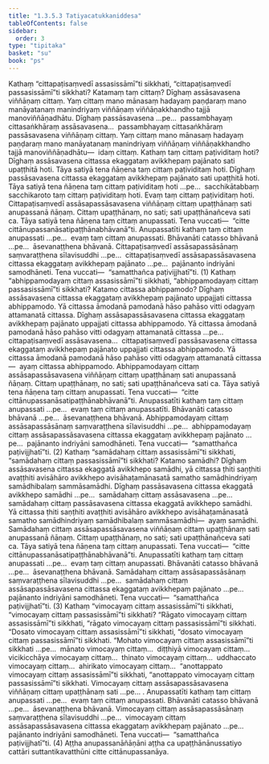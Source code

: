 ```yaml
---
title: "1.3.5.3 Tatiyacatukkaniddesa"
tableOfContents: false
sidebar:
  order: 3
type: "tipitaka"
basket: "su"
book: "ps"
---
```



<DynamicBreadcrumb />

<Division number="176" book="ps">

<Paragraph number="969" book="ps">
Kathaṃ “cittapaṭisaṃvedī assasissāmī”ti sikkhati, “cittapaṭisaṃvedī passasissāmī”ti sikkhati? Katamaṃ taṃ cittaṃ? Dīghaṃ assāsavasena viññāṇaṃ cittaṃ. Yaṃ cittaṃ mano mānasaṃ hadayaṃ paṇḍaraṃ mano manāyatanaṃ manindriyaṃ viññāṇaṃ viññāṇakkhandho tajjā manoviññāṇadhātu. Dīghaṃ passāsavasena …pe…  passambhayaṃ cittasaṅkhāraṃ assāsavasena…  passambhayaṃ cittasaṅkhāraṃ passāsavasena viññāṇaṃ cittaṃ. Yaṃ cittaṃ mano mānasaṃ hadayaṃ paṇḍaraṃ mano manāyatanaṃ manindriyaṃ viññāṇaṃ viññāṇakkhandho tajjā manoviññāṇadhātu—  idaṃ cittaṃ.
</Paragraph>

<Paragraph number="970" book="ps">
Kathaṃ taṃ cittaṃ paṭividitaṃ hoti? Dīghaṃ assāsavasena cittassa ekaggataṃ avikkhepaṃ pajānato sati upaṭṭhitā hoti. Tāya satiyā tena ñāṇena taṃ cittaṃ paṭividitaṃ hoti. Dīghaṃ passāsavasena cittassa ekaggataṃ avikkhepaṃ pajānato sati upaṭṭhitā hoti. Tāya satiyā tena ñāṇena taṃ cittaṃ paṭividitaṃ hoti …pe…  sacchikātabbaṃ sacchikaroto taṃ cittaṃ paṭividitaṃ hoti. Evaṃ taṃ cittaṃ paṭividitaṃ hoti. Cittapaṭisaṃvedī assāsapassāsavasena viññāṇaṃ cittaṃ upaṭṭhānaṃ sati anupassanā ñāṇaṃ. Cittaṃ upaṭṭhānaṃ, no sati; sati upaṭṭhānañceva sati ca. Tāya satiyā tena ñāṇena taṃ cittaṃ anupassati. Tena vuccati—  “citte cittānupassanāsatipaṭṭhānabhāvanā”ti.
</Paragraph>

<Paragraph number="971" book="ps">
<Emphasis>Anupassatī</Emphasis>ti kathaṃ taṃ cittaṃ anupassati …pe…  evaṃ taṃ cittaṃ anupassati. <Emphasis>Bhāvanā</Emphasis>ti catasso bhāvanā …pe…  āsevanaṭṭhena bhāvanā. Cittapaṭisaṃvedī assāsapassāsānaṃ saṃvaraṭṭhena sīlavisuddhi …pe…  cittapaṭisaṃvedī assāsapassāsavasena cittassa ekaggataṃ avikkhepaṃ pajānato …pe…  pajānanto indriyāni samodhāneti. Tena vuccati—  “samatthañca paṭivijjhatī”ti. (1)
</Paragraph>

</Division>
<Division number="177" book="ps">

<Paragraph number="972" book="ps">
Kathaṃ “abhippamodayaṃ cittaṃ assasissāmī”ti sikkhati, “abhippamodayaṃ cittaṃ passasissāmī”ti sikkhati? Katamo cittassa abhippamodo? Dīghaṃ assāsavasena cittassa ekaggataṃ avikkhepaṃ pajānato uppajjati cittassa abhippamodo. Yā cittassa āmodanā pamodanā hāso pahāso vitti odagyaṃ attamanatā cittassa. Dīghaṃ assāsapassāsavasena cittassa ekaggataṃ avikkhepaṃ pajānato uppajjati cittassa abhippamodo. Yā cittassa āmodanā pamodanā hāso pahāso vitti odagyaṃ attamanatā cittassa …pe…  cittapaṭisaṃvedī assāsavasena…  cittapaṭisaṃvedī passāsavasena cittassa ekaggataṃ avikkhepaṃ pajānato uppajjati cittassa abhippamodo. Yā cittassa āmodanā pamodanā hāso pahāso vitti odagyaṃ attamanatā cittassa—  ayaṃ cittassa abhippamodo. Abhippamodayaṃ cittaṃ assāsapassāsavasena viññāṇaṃ cittaṃ upaṭṭhānaṃ sati anupassanā ñāṇaṃ. Cittaṃ upaṭṭhānaṃ, no sati; sati upaṭṭhānañceva sati ca. Tāya satiyā tena ñāṇena taṃ cittaṃ anupassati. Tena vuccati—  “citte cittānupassanāsatipaṭṭhānabhāvanā”ti.
</Paragraph>

<Paragraph number="973" book="ps">
<Emphasis>Anupassatī</Emphasis>ti kathaṃ taṃ cittaṃ anupassati …pe…  evaṃ taṃ cittaṃ anupassatīti. <Emphasis>Bhāvanā</Emphasis>ti catasso bhāvanā …pe…  āsevanaṭṭhena bhāvanā. Abhippamodayaṃ cittaṃ assāsapassāsānaṃ saṃvaraṭṭhena sīlavisuddhi …pe…  abhippamodayaṃ cittaṃ assāsapassāsavasena cittassa ekaggataṃ avikkhepaṃ pajānato …pe…  pajānanto indriyāni samodhāneti. Tena vuccati—  “samatthañca paṭivijjhatī”ti. (2)
</Paragraph>

</Division>
<Division number="178" book="ps">

<Paragraph number="974" book="ps">
Kathaṃ “samādahaṃ cittaṃ assasissāmī”ti sikkhati, “samādahaṃ cittaṃ passasissāmī”ti sikkhati? Katamo samādhi? Dīghaṃ assāsavasena cittassa ekaggatā avikkhepo samādhi, yā cittassa ṭhiti saṇṭhiti avaṭṭhiti avisāhāro avikkhepo avisāhaṭamānasatā samatho samādhindriyaṃ samādhibalaṃ sammāsamādhi. Dīghaṃ passāsavasena cittassa ekaggatā avikkhepo samādhi …pe…  samādahaṃ cittaṃ assāsavasena …pe…  samādahaṃ cittaṃ passāsavasena cittassa ekaggatā avikkhepo samādhi. Yā cittassa ṭhiti saṇṭhiti avaṭṭhiti avisāhāro avikkhepo avisāhaṭamānasatā samatho samādhindriyaṃ samādhibalaṃ sammāsamādhi—  ayaṃ samādhi. Samādahaṃ cittaṃ assāsapassāsavasena viññāṇaṃ cittaṃ upaṭṭhānaṃ sati anupassanā ñāṇaṃ. Cittaṃ upaṭṭhānaṃ, no sati; sati upaṭṭhānañceva sati ca. Tāya satiyā tena ñāṇena taṃ cittaṃ anupassati. Tena vuccati—  “citte cittānupassanāsatipaṭṭhānabhāvanā”ti.
</Paragraph>

<Paragraph number="975" book="ps">
<Emphasis>Anupassatī</Emphasis>ti kathaṃ taṃ cittaṃ anupassati …pe…  evaṃ taṃ cittaṃ anupassati. <Emphasis>Bhāvanā</Emphasis>ti catasso bhāvanā …pe…  āsevanaṭṭhena bhāvanā. Samādahaṃ cittaṃ assāsapassāsānaṃ saṃvaraṭṭhena sīlavisuddhi …pe…  samādahaṃ cittaṃ assāsapassāsavasena cittassa ekaggataṃ avikkhepaṃ pajānato …pe…  pajānanto indriyāni samodhāneti. Tena vuccati—  “samatthañca paṭivijjhatī”ti. (3)
</Paragraph>

</Division>
<Division number="179" book="ps">

<Paragraph number="976" book="ps">
Kathaṃ “vimocayaṃ cittaṃ assasissāmī”ti sikkhati, “vimocayaṃ cittaṃ passasissāmī”ti sikkhati? “Rāgato vimocayaṃ cittaṃ assasissāmī”ti sikkhati, “rāgato vimocayaṃ cittaṃ passasissāmī”ti sikkhati. “Dosato vimocayaṃ cittaṃ assasissāmī”ti sikkhati, “dosato vimocayaṃ cittaṃ passasissāmī”ti sikkhati. “Mohato vimocayaṃ cittaṃ assasissāmī”ti sikkhati …pe…  mānato vimocayaṃ cittaṃ…  diṭṭhiyā vimocayaṃ cittaṃ…  vicikicchāya vimocayaṃ cittaṃ…  thinato vimocayaṃ cittaṃ…  uddhaccato vimocayaṃ cittaṃ…  ahirikato vimocayaṃ cittaṃ…  “anottappato vimocayaṃ cittaṃ assasissāmī”ti sikkhati, “anottappato vimocayaṃ cittaṃ passasissāmī”ti sikkhati. Vimocayaṃ cittaṃ assāsapassāsavasena viññāṇaṃ cittaṃ upaṭṭhānaṃ sati …pe… .
</Paragraph>

<Paragraph number="977" book="ps">
<Emphasis>Anupassatī</Emphasis>ti kathaṃ taṃ cittaṃ anupassati …pe…  evaṃ taṃ cittaṃ anupassati. <Emphasis>Bhāvanā</Emphasis>ti catasso bhāvanā …pe…  āsevanaṭṭhena bhāvanā. Vimocayaṃ cittaṃ assāsapassāsānaṃ saṃvaraṭṭhena sīlavisuddhi …pe…  vimocayaṃ cittaṃ assāsapassāsavasena cittassa ekaggataṃ avikkhepaṃ pajānato …pe…  pajānanto indriyāni samodhāneti. Tena vuccati—  “samatthañca paṭivijjhatī”ti. (4)
</Paragraph>

<Paragraph number="978" book="ps">
Aṭṭha anupassanāñāṇāni aṭṭha ca upaṭṭhānānussatiyo cattāri suttantikavatthūni citte cittānupassanāya.
</Paragraph>
</Division>
